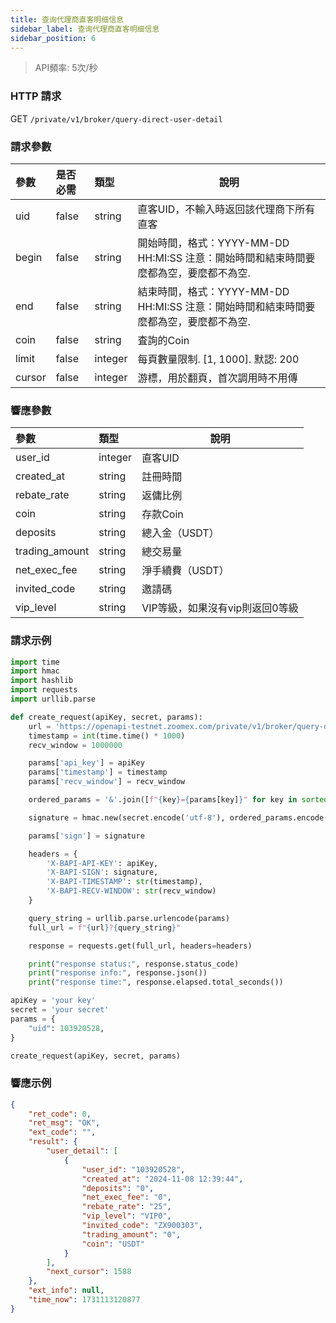 ```yaml
---
title: 查询代理商直客明细信息
sidebar_label: 查询代理商直客明细信息
sidebar_position: 6
---
```


> API頻率: 5次/秒

### HTTP 請求
GET `/private/v1/broker/query-direct-user-detail`

### 請求參數
| 參數 | 是否必需 | 類型 | 說明|
|:----- |:-------|:-----|------ |
|uid |false |string |直客UID，不輸入時返回該代理商下所有直客 |
|begin |false |string |開始時間，格式：YYYY-MM-DD HH:MI:SS 注意：開始時間和結束時間要麼都為空，要麼都不為空.|
|end |false |string |結束時間，格式：YYYY-MM-DD HH:MI:SS 注意：開始時間和結束時間要麼都為空，要麼都不為空. |
|coin |false|string |査詢的Coin|
|limit |false|integer |每頁數量限制. [1, 1000]. 默認: 200 |
|cursor |false|integer |游標，用於翻頁，首次調用時不用傳 |

### 響應參數
| 參數 | 類型 | 說明|
|:----- |:-----|----- |
|user_id |integer| 直客UID|
|created_at |string| 註冊時間|
|rebate_rate |string| 返傭比例|
|coin |string| 存款Coin|
|deposits |string| 總入金（USDT）|
|trading_amount |string| 總交易量|
|net_exec_fee |string| 淨手續費（USDT）|
|invited_code |string| 邀請碼|
|vip_level |string| VIP等級，如果沒有vip則返回0等級|

### 請求示例

```python
import time
import hmac
import hashlib
import requests
import urllib.parse

def create_request(apiKey, secret, params):
    url = 'https://openapi-testnet.zoomex.com/private/v1/broker/query-direct-user-detail'
    timestamp = int(time.time() * 1000)
    recv_window = 1000000

    params['api_key'] = apiKey
    params['timestamp'] = timestamp
    params['recv_window'] = recv_window

    ordered_params = '&'.join([f"{key}={params[key]}" for key in sorted(params.keys())])

    signature = hmac.new(secret.encode('utf-8'), ordered_params.encode('utf-8'), hashlib.sha256).hexdigest()

    params['sign'] = signature

    headers = {
        'X-BAPI-API-KEY': apiKey,
        'X-BAPI-SIGN': signature,
        'X-BAPI-TIMESTAMP': str(timestamp),
        'X-BAPI-RECV-WINDOW': str(recv_window)
    }

    query_string = urllib.parse.urlencode(params)
    full_url = f"{url}?{query_string}"

    response = requests.get(full_url, headers=headers)

    print("response status:", response.status_code)
    print("response info:", response.json())
    print("response time:", response.elapsed.total_seconds())

apiKey = 'your key'
secret = 'your secret'
params = {
    "uid": 103920528,
}

create_request(apiKey, secret, params)
```

### 響應示例

```json
{
    "ret_code": 0,
    "ret_msg": "OK",
    "ext_code": "",
    "result": {
        "user_detail": [
            {
                "user_id": "103920528",
                "created_at": "2024-11-08 12:39:44",
                "deposits": "0",
                "net_exec_fee": "0",
                "rebate_rate": "25",
                "vip_level": "VIP0",
                "invited_code": "ZX900303",
                "trading_amount": "0",
                "coin": "USDT"
            }
        ],
        "next_cursor": 1588
    },
    "ext_info": null,
    "time_now": 1731113120877
}
```
